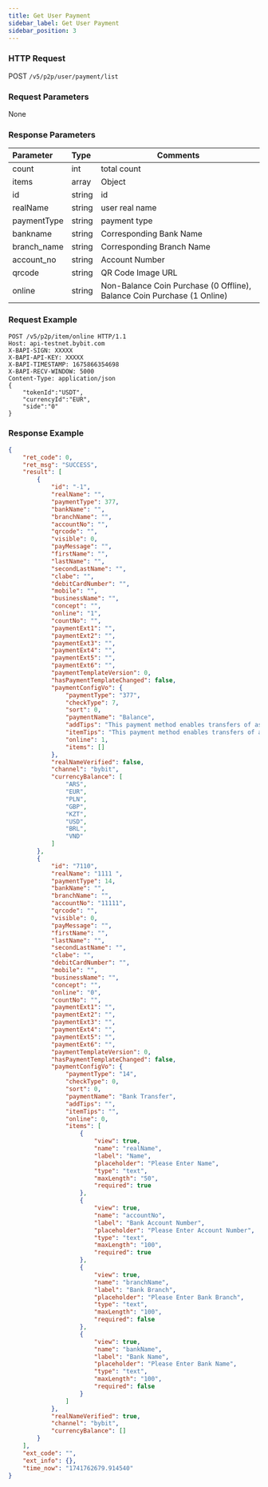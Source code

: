 ```yaml
---
title: Get User Payment
sidebar_label: Get User Payment
sidebar_position: 3
---
```


### HTTP Request
POST `/v5/p2p/user/payment/list`

### Request Parameters
None

### Response Parameters
| Parameter | Type | Comments|
|:----- |:-----|----- |
|count |int |total count |
|items |array |Object |
|id |string |id|
|realName |string |user real name|
|paymentType |string |payment type|
|bankname |string |Corresponding Bank Name|
|branch_name |string |Corresponding Branch Name|
|account_no |string |Account Number|
|qrcode |string |QR Code Image URL|
|online |string |Non-Balance Coin Purchase (0 Offline), Balance Coin Purchase (1 Online)|

### Request Example

```http
POST /v5/p2p/item/online HTTP/1.1
Host: api-testnet.bybit.com
X-BAPI-SIGN: XXXXX
X-BAPI-API-KEY: XXXXX
X-BAPI-TIMESTAMP: 1675866354698
X-BAPI-RECV-WINDOW: 5000
Content-Type: application/json
{
    "tokenId":"USDT",
    "currencyId":"EUR",
    "side":"0"
}
```

### Response Example

```json
{
    "ret_code": 0,
    "ret_msg": "SUCCESS",
    "result": [
        {
            "id": "-1",
            "realName": "",
            "paymentType": 377,
            "bankName": "",
            "branchName": "",
            "accountNo": "",
            "qrcode": "",
            "visible": 0,
            "payMessage": "",
            "firstName": "",
            "lastName": "",
            "secondLastName": "",
            "clabe": "",
            "debitCardNumber": "",
            "mobile": "",
            "businessName": "",
            "concept": "",
            "online": "1",
            "countNo": "",
            "paymentExt1": "",
            "paymentExt2": "",
            "paymentExt3": "",
            "paymentExt4": "",
            "paymentExt5": "",
            "paymentExt6": "",
            "paymentTemplateVersion": 0,
            "hasPaymentTemplateChanged": false,
            "paymentConfigVo": {
                "paymentType": "377",
                "checkType": 7,
                "sort": 0,
                "paymentName": "Balance",
                "addTips": "This payment method enables transfers of assets in the Funding Account between Bybit users. Please make sure you have sufficient funds before initiating a purchase.",
                "itemTips": "This payment method enables transfers of assets in the Funding Account between Bybit users. Please make sure you have sufficient funds before initiating a purchase.",
                "online": 1,
                "items": []
            },
            "realNameVerified": false,
            "channel": "bybit",
            "currencyBalance": [
                "ARS",
                "EUR",
                "PLN",
                "GBP",
                "KZT",
                "USD",
                "BRL",
                "VND"
            ]
        },
        {
            "id": "7110",
            "realName": "1111 ",
            "paymentType": 14,
            "bankName": "",
            "branchName": "",
            "accountNo": "11111",
            "qrcode": "",
            "visible": 0,
            "payMessage": "",
            "firstName": "",
            "lastName": "",
            "secondLastName": "",
            "clabe": "",
            "debitCardNumber": "",
            "mobile": "",
            "businessName": "",
            "concept": "",
            "online": "0",
            "countNo": "",
            "paymentExt1": "",
            "paymentExt2": "",
            "paymentExt3": "",
            "paymentExt4": "",
            "paymentExt5": "",
            "paymentExt6": "",
            "paymentTemplateVersion": 0,
            "hasPaymentTemplateChanged": false,
            "paymentConfigVo": {
                "paymentType": "14",
                "checkType": 0,
                "sort": 0,
                "paymentName": "Bank Transfer",
                "addTips": "",
                "itemTips": "",
                "online": 0,
                "items": [
                    {
                        "view": true,
                        "name": "realName",
                        "label": "Name",
                        "placeholder": "Please Enter Name",
                        "type": "text",
                        "maxLength": "50",
                        "required": true
                    },
                    {
                        "view": true,
                        "name": "accountNo",
                        "label": "Bank Account Number",
                        "placeholder": "Please Enter Account Number",
                        "type": "text",
                        "maxLength": "100",
                        "required": true
                    },
                    {
                        "view": true,
                        "name": "branchName",
                        "label": "Bank Branch",
                        "placeholder": "Please Enter Bank Branch",
                        "type": "text",
                        "maxLength": "100",
                        "required": false
                    },
                    {
                        "view": true,
                        "name": "bankName",
                        "label": "Bank Name",
                        "placeholder": "Please Enter Bank Name",
                        "type": "text",
                        "maxLength": "100",
                        "required": false
                    }
                ]
            },
            "realNameVerified": true,
            "channel": "bybit",
            "currencyBalance": []
        }
    ],
    "ext_code": "",
    "ext_info": {},
    "time_now": "1741762679.914540"
}
```
